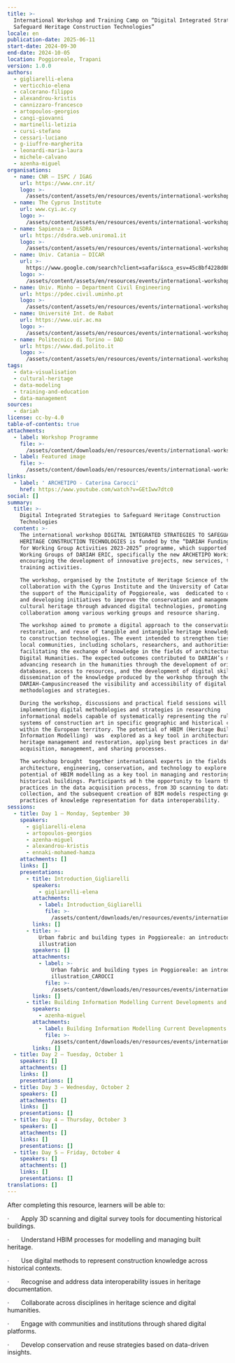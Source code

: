 ```yaml
---
title: >-
  International Workshop and Training Camp on “Digital Integrated Strategies to
  Safeguard Heritage Construction Technologies”
locale: en
publication-date: 2025-06-11
start-date: 2024-09-30
end-date: 2024-10-05
location: Poggioreale, Trapani
version: 1.0.0
authors:
  - gigliarelli-elena
  - verticchio-elena
  - calcerano-filippo
  - alexandrou-kristis
  - cannizzaro-francesco
  - artopoulos-georgios
  - cangi-giovanni
  - martinelli-letizia
  - cursi-stefano
  - cessari-luciano
  - g-iiuffre-margherita
  - leonardi-maria-laura
  - michele-calvano
  - azenha-miguel
organisations:
  - name: CNR – ISPC / IGAG
    url: https://www.cnr.it/
    logo: >-
      /assets/content/assets/en/resources/events/international-workshop-and-training-camp-on-digital-integrated-strategies-to-safeguard-heritage-construction-technologies/organisations/0/logo.png
  - name: The Cyprus Institute
    url: www.cyi.ac.cy
    logo: >-
      /assets/content/assets/en/resources/events/international-workshop-and-training-camp-on-digital-integrated-strategies-to-safeguard-heritage-construction-technologies/organisations/1/logo.png
  - name: Sapienza – DiSDRA
    url: https://dsdra.web.uniroma1.it
    logo: >-
      /assets/content/assets/en/resources/events/international-workshop-and-training-camp-on-digital-integrated-strategies-to-safeguard-heritage-construction-technologies/organisations/2/logo.png
  - name: Univ. Catania – DICAR
    url: >-
      https://www.google.com/search?client=safari&sca_esv=45c8bf4228d081b3&rls=en&q=Univ.+Catania+–+DICAR&source=lnms&fbs=AIIjpHxU7SXXniUZfeShr2fp4giZ1Y6MJ25_tmWITc7uy4KIeqDdErwP5rACeJAty2zADJhUlcNpDd__MuXliOKCPsLWUpyh-22KtRgK1GMRawRfg6usKfgaiRw126_SN5sjvmpTvOka4Zi-g7PcwqwjI9a4IiWm5xzm5uBHRdeEXWpJR7lv8i4s6f_mTIDQ3UNMhlQLmMbZ&sa=X&ved=2ahUKEwjJx76s1uyNAxWAQ6QEHcAIIbUQ0pQJegQIExAB&biw=1470&bih=840&dpr=2
    logo: >-
      /assets/content/assets/en/resources/events/international-workshop-and-training-camp-on-digital-integrated-strategies-to-safeguard-heritage-construction-technologies/organisations/3/logo.png
  - name: Univ. Minho – Department Civil Engineering
    url: https://pdec.civil.uminho.pt
    logo: >-
      /assets/content/assets/en/resources/events/international-workshop-and-training-camp-on-digital-integrated-strategies-to-safeguard-heritage-construction-technologies/organisations/4/logo.webp
  - name: Université Int. de Rabat
    url: https://www.uir.ac.ma
    logo: >-
      /assets/content/assets/en/resources/events/international-workshop-and-training-camp-on-digital-integrated-strategies-to-safeguard-heritage-construction-technologies/organisations/5/logo.png
  - name: Politecnico di Torino – DAD
    url: https://www.dad.polito.it
    logo: >-
      /assets/content/assets/en/resources/events/international-workshop-and-training-camp-on-digital-integrated-strategies-to-safeguard-heritage-construction-technologies/organisations/6/logo.jpg
tags:
  - data-visualisation
  - cultural-heritage
  - data-modeling
  - training-and-education
  - data-management
sources:
  - dariah
license: cc-by-4.0
table-of-contents: true
attachments:
  - label: Workshop Programme
    file: >-
      /assets/content/downloads/en/resources/events/international-workshop-and-training-camp-on-digital-integrated-strategies-to-safeguard-heritage-construction-technologies/attachments/0/file.pdf
  - label: Featured image
    file: >-
      /assets/content/downloads/en/resources/events/international-workshop-and-training-camp-on-digital-integrated-strategies-to-safeguard-heritage-construction-technologies/attachments/1/file.jpg
links:
  - label: ' ARCHETIPO - Caterina Carocci'
    href: https://www.youtube.com/watch?v=GEtIww7dtc0
social: []
summary:
  title: >-
    Digital Integrated Strategies to Safeguard Heritage Construction
    Technologies
  content: >-
    The international workshop DIGITAL INTEGRATED STRATEGIES TO SAFEGUARD
    HERITAGE CONSTRUCTION TECHNOLOGIES is funded by the “DARIAH Funding Scheme
    for Working Group Activities 2023-2025” programme, which supported  the
    Working Groups of DARIAH ERIC, specifically the new ARCHETIPO Working Group,
    encouraging the development of innovative projects, new services, tools, and
    training activities.

    The workshop, organised by the Institute of Heritage Science of the CNR, in
    collaboration with the Cyprus Institute and the University of Catania, with
    the support of the Municipality of Poggioreale, was  dedicated to discussing
    and developing initiatives to improve the conservation and management of
    cultural heritage through advanced digital technologies, promoting
    collaboration among various working groups and resource sharing.

    The workshop aimed to promote a digital approach to the conservation,
    restoration, and reuse of tangible and intangible heritage knowledge related
    to construction technologies. The event intended to strengthen ties with
    local communities, including scholars, researchers, and authorities,
    facilitating the exchange of knowledge in the fields of architecture and
    Digital Humanities. The expected outcomes contributed to DARIAH’s mission of
    advancing research in the humanities through the development of original
    databases, access to resources, and the development of digital skills. The
    dissemination of the knowledge produced by the workshop through the
    DARIAH-Campusincreased the visibility and accessibility of digital
    methodologies and strategies.

    During the workshop, discussions and practical field sessions will focued on
    implementing digital methodologies and strategies in researching
    informational models capable of systematically representing the rules and
    systems of construction art in specific geographic and historical contexts
    within the European territory. The potential of HBIM (Heritage Building
    Information Modelling)  was  explored as a key tool in architectural
    heritage management and restoration, applying best practices in data
    acquisition, management, and sharing processes.

    The workshop brought  together international experts in the fields of
    architecture, engineering, conservation, and technology to explore the
    potential of HBIM modelling as a key tool in managing and restoring
    historical buildings. Participants ad h the opportunity to learn the best
    practices in the data acquisition process, from 3D scanning to data
    collection, and the subsequent creation of BIM models respecting good
    practices of knowledge representation for data interoperability.
sessions:
  - title: Day 1 – Monday, September 30
    speakers:
      - gigliarelli-elena
      - artopoulos-georgios
      - azenha-miguel
      - alexandrou-kristis
      - ennaki-mohamed-hamza
    attachments: []
    links: []
    presentations:
      - title: Introduction_Gigliarelli
        speakers:
          - gigliarelli-elena
        attachments:
          - label: Introduction_Gigliarelli
            file: >-
              /assets/content/downloads/en/resources/events/international-workshop-and-training-camp-on-digital-integrated-strategies-to-safeguard-heritage-construction-technologies/sessions/0/presentations/0/attachments/0/file.pdf
        links: []
      - title: >-
          Urban fabric and building types in Poggioreale: an introductory
          illustration
        speakers: []
        attachments:
          - label: >-
              Urban fabric and building types in Poggioreale: an introductory
              illustration_CAROCCI
            file: >-
              /assets/content/downloads/en/resources/events/international-workshop-and-training-camp-on-digital-integrated-strategies-to-safeguard-heritage-construction-technologies/sessions/0/presentations/1/attachments/0/file.pdf
        links: []
      - title: Building Information Modelling Current Developments and Challenges
        speakers:
          - azenha-miguel
        attachments:
          - label: Building Information Modelling Current Developments and Challenges
            file: >-
              /assets/content/downloads/en/resources/events/international-workshop-and-training-camp-on-digital-integrated-strategies-to-safeguard-heritage-construction-technologies/sessions/0/presentations/2/attachments/0/file.pdf
        links: []
  - title: Day 2 – Tuesday, October 1
    speakers: []
    attachments: []
    links: []
    presentations: []
  - title: Day 3 – Wednesday, October 2
    speakers: []
    attachments: []
    links: []
    presentations: []
  - title: Day 4 – Thursday, October 3
    speakers: []
    attachments: []
    links: []
    presentations: []
  - title: Day 5 – Friday, October 4
    speakers: []
    attachments: []
    links: []
    presentations: []
translations: []
---
```

After completing this resource, learners will be able to:

·       Apply 3D scanning and digital survey tools for documenting historical buildings.

·       Understand HBIM processes for modelling and managing built heritage.

·       Use digital methods to represent construction knowledge across historical contexts.

·       Recognise and address data interoperability issues in heritage documentation.

·       Collaborate across disciplines in heritage science and digital humanities.

·       Engage with communities and institutions through shared digital platforms.

·       Develop conservation and reuse strategies based on data-driven insights.
